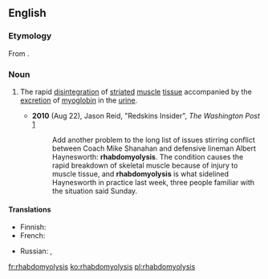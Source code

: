 {{was wotd|2010|August|31}}
==English==
{{wikipedia}}
===Etymology===
From {{confix|rhabdo|myo|lysis}}.

===Noun===
{{en-noun|rhabdomyolyses}}

# {{context|medicine|lang=en}} The rapid [[disintegration]] of [[striated]] [[muscle]] [[tissue]] accompanied by the [[excretion]] of [[myoglobin]] in the [[urine]].
#* '''2010''' (Aug 22), Jason Reid, "Redskins Insider", ''The Washington Post'' [http://voices.washingtonpost.com/redskinsinsider/albert-haynesworth/rhabdomyolysis-sidelined-hayne.html]
#*: Add another problem to the long list of issues stirring conflict between Coach Mike Shanahan and defensive lineman Albert Haynesworth: '''rhabdomyolysis'''. The condition causes the rapid breakdown of skeletal muscle because of injury to muscle tissue, and '''rhabdomyolysis''' is what sidelined Haynesworth in practice last week, three people familiar with the situation said Sunday.


====Translations====
{{trans-top|the rapid disintegration of striated muscle tissue accompanied by the excretion of myoglobin in the urine}}
* Finnish: {{t|fi|rabdomyolyysi}}
* French: {{t|fr|rhabdomyolyse}}
{{trans-mid}}
* Russian: {{t|ru|рабдомиолиз}}, {{t|ru|острый некроз скелетных мышц}}
{{trans-bottom}}

[[fr:rhabdomyolysis]]
[[ko:rhabdomyolysis]]
[[pl:rhabdomyolysis]]